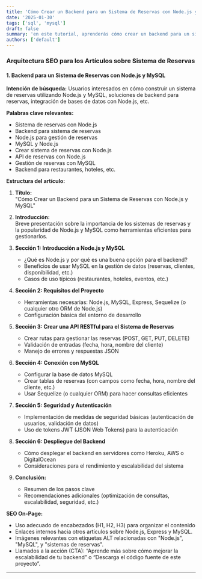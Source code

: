 ```yaml
---
title: 'Cómo Crear un Backend para un Sistema de Reservas con Node.js y MySQL'
date: '2025-01-30'
tags: ['sql', 'mysql']
draft: false
summary: 'en este tutorial, aprenderás cómo crear un backend para un sistema de reservas con Node.js y MySQL.'
authors: ['default']
---
```


### Arquitectura SEO para los Artículos sobre Sistema de Reservas

#### **1. Backend para un Sistema de Reservas con Node.js y MySQL**

**Intención de búsqueda:**
Usuarios interesados en cómo construir un sistema de reservas utilizando Node.js y MySQL, soluciones de backend para reservas, integración de bases de datos con Node.js, etc.

**Palabras clave relevantes:**

- Sistema de reservas con Node.js
- Backend para sistema de reservas
- Node.js para gestión de reservas
- MySQL y Node.js
- Crear sistema de reservas con Node.js
- API de reservas con Node.js
- Gestión de reservas con MySQL
- Backend para restaurantes, hoteles, etc.

**Estructura del artículo:**

1. **Título:**  
   "Cómo Crear un Backend para un Sistema de Reservas con Node.js y MySQL"
2. **Introducción:**  
   Breve presentación sobre la importancia de los sistemas de reservas y la popularidad de Node.js y MySQL como herramientas eficientes para gestionarlos.

3. **Sección 1: Introducción a Node.js y MySQL**

   - ¿Qué es Node.js y por qué es una buena opción para el backend?
   - Beneficios de usar MySQL en la gestión de datos (reservas, clientes, disponibilidad, etc.)
   - Casos de uso típicos (restaurantes, hoteles, eventos, etc.)

4. **Sección 2: Requisitos del Proyecto**

   - Herramientas necesarias: Node.js, MySQL, Express, Sequelize (o cualquier otro ORM de Node.js)
   - Configuración básica del entorno de desarrollo

5. **Sección 3: Crear una API RESTful para el Sistema de Reservas**

   - Crear rutas para gestionar las reservas (POST, GET, PUT, DELETE)
   - Validación de entradas (fecha, hora, nombre del cliente)
   - Manejo de errores y respuestas JSON

6. **Sección 4: Conexión con MySQL**

   - Configurar la base de datos MySQL
   - Crear tablas de reservas (con campos como fecha, hora, nombre del cliente, etc.)
   - Usar Sequelize (o cualquier ORM) para hacer consultas eficientes

7. **Sección 5: Seguridad y Autenticación**

   - Implementación de medidas de seguridad básicas (autenticación de usuarios, validación de datos)
   - Uso de tokens JWT (JSON Web Tokens) para la autenticación

8. **Sección 6: Despliegue del Backend**

   - Cómo desplegar el backend en servidores como Heroku, AWS o DigitalOcean
   - Consideraciones para el rendimiento y escalabilidad del sistema

9. **Conclusión:**
   - Resumen de los pasos clave
   - Recomendaciones adicionales (optimización de consultas, escalabilidad, seguridad, etc.)

**SEO On-Page:**

- Uso adecuado de encabezados (H1, H2, H3) para organizar el contenido
- Enlaces internos hacia otros artículos sobre Node.js, Express y MySQL.
- Imágenes relevantes con etiquetas ALT relacionadas con "Node.js", "MySQL", y "sistemas de reservas".
- Llamados a la acción (CTA): “Aprende más sobre cómo mejorar la escalabilidad de tu backend” o “Descarga el código fuente de este proyecto”.

---
